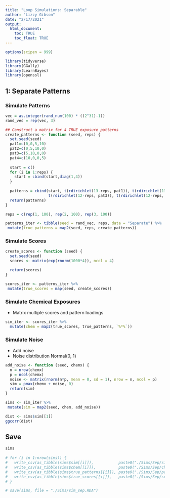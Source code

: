 ```yaml
---
title: "Loop Simulations: Separable"
author: "Lizzy Gibson"
date: "2/17/2021"
output: 
  html_document:
    toc: TRUE
    toc_float: TRUE
---
```


```r
options(scipen = 999)

library(tidyverse)
library(GGally)
library(LearnBayes)
library(openssl)
```

## 1: Separate Patterns

### Simulate Patterns

```r
vec = as.integer(rand_num(100) * ((2^31)-1))
rand_vec = rep(vec, 3)

## Construct a matrix for 4 TRUE exposure patterns
create_patterns <- function (seed, reps) {
  set.seed(seed)
  pat1=c(0,0,5,10)
  pat2=c(0,5,10,0)
  pat3=c(5,10,0,0)
  pat4=c(10,0,0,5)
  
  start = c()
  for (i in 1:reps) {
    start = cbind(start,diag(1,4))
  }
  
  patterns = cbind(start, t(rdirichlet(13-reps, pat1)), t(rdirichlet(13-reps, pat2)),
                   t(rdirichlet(12-reps, pat3)), t(rdirichlet(12-reps, pat4)))
  return(patterns)
}

reps = c(rep(1, 100), rep(2, 100), rep(3, 100))

patterns_iter <- tibble(seed = rand_vec, reps, data = "Separate") %>% 
 mutate(true_patterns = map2(seed, reps, create_patterns))
```

### Simulate Scores
   
```r
create_scores <- function (seed) {
  set.seed(seed)
  scores <- matrix(exp(rnorm(1000*4)), ncol = 4)

  return(scores)
}

scores_iter <- patterns_iter %>% 
 mutate(true_scores = map(seed, create_scores))
```

### Simulate Chemical Exposures

* Matrix multiple scores and pattern loadings

```r
sim_iter <- scores_iter %>% 
  mutate(chem = map2(true_scores, true_patterns, `%*%`))
```

### Simulate Noise

* Add noise
* Noise distribution Normal(0, 1)
    
```r
add_noise <- function (seed, chemx) {
  n = nrow(chemx)
  p = ncol(chemx)
  noise <- matrix(rnorm(n*p, mean = 0, sd = 1), nrow = n, ncol = p)
  sim = pmax(chemx + noise, 0)
  return(sim)
}

sims <- sim_iter %>% 
 mutate(sim = map2(seed, chem, add_noise))
```  

```r
dist <- sims$sim[[1]]
ggcorr(dist)
```

## Save

```r
sims
  
# for (i in 1:nrow(sims)) {
#   write_csv(as_tibble(sims$sim[[i]]),           paste0("./Sims/Sep/sim_sep_", i, ".csv"))
#   write_csv(as_tibble(sims$chem[[i]]),          paste0("./Sims/Sep/chem_sep_", i, ".csv"))
#   write_csv(as_tibble(sims$true_patterns[[i]]), paste0("./Sims/Sep/patterns_sep_", i, ".csv"))
#   write_csv(as_tibble(sims$true_scores[[i]]),   paste0("./Sims/Sep/scores_sep_", i, ".csv"))
# }

# save(sims, file = "./Sims/sim_sep.RDA")
```

